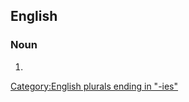 ==English==

===Noun===
{{head|en|noun plural form}}

# {{plural of|affectivity|lang=en}}

[[Category:English plurals ending in "-ies"]]